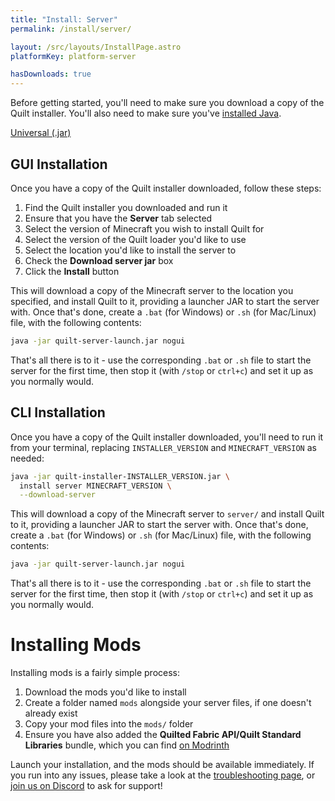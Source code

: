 ```yaml
---
title: "Install: Server"
permalink: /install/server/

layout: /src/layouts/InstallPage.astro
platformKey: platform-server

hasDownloads: true
---
```



Before getting started, you'll need to make sure you download a copy of the Quilt installer. You'll also need to make sure you've [installed Java](https://java.com/en/download).

<div class="field is-horizontal">
	<InstallerVersion />
	<div class="field-body">
		<div class="field">
			<div class="control">
				<a
					id="universal-download"
					href="https://maven.quiltmc.org/repository/release/org/quiltmc/quilt-installer/latest/quilt-installer-latest.jar"
					class="button is-primary mt-1"
				>
					Universal (.jar)
				</a>
			</div>
		</div>
	</div>
</div>

## GUI Installation

Once you have a copy of the Quilt installer downloaded, follow these steps:

1. Find the Quilt installer you downloaded and run it
2. Ensure that you have the **Server** tab selected
3. Select the version of Minecraft you wish to install Quilt for
4. Select the version of the Quilt loader you'd like to use
5. Select the location you'd like to install the server to
6. Check the **Download server jar** box
7. Click the **Install** button

This will download a copy of the Minecraft server to the location you specified, and install Quilt to it, providing a launcher JAR to start the server with. Once that's done, create a `.bat` (for Windows) or `.sh` (for Mac/Linux) file, with the following contents:

```bash
java -jar quilt-server-launch.jar nogui
```

That's all there is to it - use the corresponding `.bat` or `.sh` file to start the server for the first time, then stop it (with `/stop` or `ctrl+c`) and set it up as you normally would.

## CLI Installation

Once you have a copy of the Quilt installer downloaded, you'll need to run it from your terminal, replacing `INSTALLER_VERSION` and `MINECRAFT_VERSION` as needed:

```bash
java -jar quilt-installer-INSTALLER_VERSION.jar \
  install server MINECRAFT_VERSION \
  --download-server
```

This will download a copy of the Minecraft server to `server/` and install Quilt to it, providing a launcher JAR to start the server with. Once that's done, create a `.bat` (for Windows) or `.sh` (for Mac/Linux) file, with the following contents:

```bash
java -jar quilt-server-launch.jar nogui
```

That's all there is to it - use the corresponding `.bat` or `.sh` file to start the server for the first time, then stop it (with `/stop` or `ctrl+c`) and set it up as you normally would.

# Installing Mods

Installing mods is a fairly simple process:

1. Download the mods you'd like to install
2. Create a folder named `mods` alongside your server files, if one doesn't already exist
3. Copy your mod files into the `mods/` folder
4. Ensure you have also added the **Quilted Fabric API/Quilt Standard Libraries** bundle, which you can find [on Modrinth](https://modrinth.com/mod/qsl)

Launch your installation, and the mods should be available immediately. If you run into any issues, please take a look at the [troubleshooting page](/en/usage/troubleshooting), or [join us on Discord](https://discord.quiltmc.org) to ask for support!
